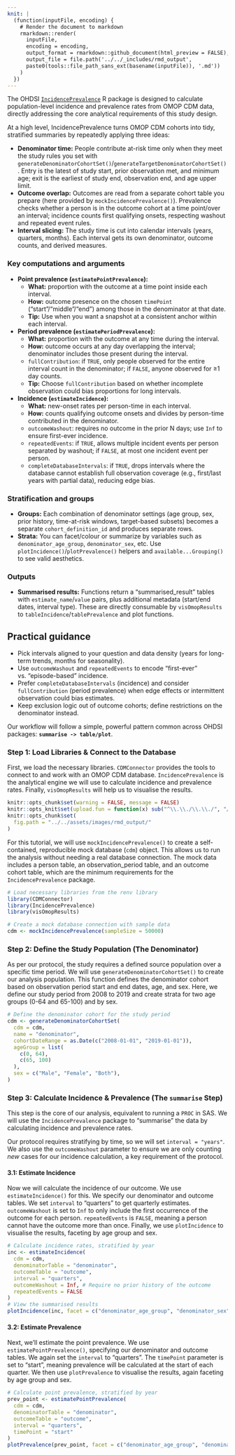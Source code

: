 ```yaml
---
knit: |
  (function(inputFile, encoding) {
    # Render the document to markdown
    rmarkdown::render(
      inputFile,
      encoding = encoding,
      output_format = rmarkdown::github_document(html_preview = FALSE),
      output_file = file.path('../../_includes/rmd_output',
      paste0(tools::file_path_sans_ext(basename(inputFile)), '.md'))
    )
  })
---
```


The OHDSI [`IncidencePrevalence`](/docs/data_analysis/package_reference/IncidencePrevalence) R package is designed to calculate population-level incidence and prevalence rates from OMOP CDM data, directly addressing the core analytical requirements of this study design.

At a high level, IncidencePrevalence turns OMOP CDM cohorts into tidy, stratified summaries by repeatedly applying three ideas:

- **Denominator time:** People contribute at-risk time only when they meet the study rules you set with `generateDenominatorCohortSet()`/`generateTargetDenominatorCohortSet()`. Entry is the latest of study start, prior observation met, and minimum age; exit is the earliest of study end, observation end, and age upper limit.
- **Outcome overlap:** Outcomes are read from a separate cohort table you prepare (here provided by `mockIncidencePrevalence()`). Prevalence checks whether a person is in the outcome cohort at a time point/over an interval; incidence counts first qualifying onsets, respecting washout and repeated event rules.
- **Interval slicing:** The study time is cut into calendar intervals (years, quarters, months). Each interval gets its own denominator, outcome counts, and derived measures.

### Key computations and arguments

- **Point prevalence (`estimatePointPrevalence`):**
  - **What:** proportion with the outcome at a time point inside each interval.
  - **How:** outcome presence on the chosen `timePoint` (“start”/“middle”/“end”) among those in the denominator at that date.
  - **Tip:** Use when you want a snapshot at a consistent anchor within each interval.

- **Period prevalence (`estimatePeriodPrevalence`):**
  - **What:** proportion with the outcome at any time during the interval.
  - **How:** outcome occurs at any day overlapping the interval; denominator includes those present during the interval.
  - `fullContribution`: if `TRUE`, only people observed for the entire interval count in the denominator; if `FALSE`, anyone observed for ≥1 day counts.
  - **Tip:** Choose `fullContribution` based on whether incomplete observation could bias proportions for long intervals.

- **Incidence (`estimateIncidence`):**
  - **What:** new-onset rates per person-time in each interval.
  - **How:** counts qualifying outcome onsets and divides by person-time contributed in the denominator.
  - `outcomeWashout`: requires no outcome in the prior N days; use `Inf` to ensure first-ever incidence.
  - `repeatedEvents`: if `TRUE`, allows multiple incident events per person separated by washout; if `FALSE`, at most one incident event per person.
  - `completeDatabaseIntervals`: if `TRUE`, drops intervals where the database cannot establish full observation coverage (e.g., first/last years with partial data), reducing edge bias.

### Stratification and groups

- **Groups:** Each combination of denominator settings (age group, sex, prior history, time-at-risk windows, target-based subsets) becomes a separate `cohort_definition_id` and produces separate rows.
- **Strata:** You can facet/colour or summarize by variables such as `denominator_age_group`, `denominator_sex`, etc. Use `plotIncidence()`/`plotPrevalence()` helpers and `available...Grouping()` to see valid aesthetics.

### Outputs

- **Summarised results:** Functions return a “summarised_result” tables with `estimate_name`/`value` pairs, plus additional metadata (start/end dates, interval type). These are directly consumable by `visOmopResults` to `tableIncidence`/`tablePrevalence` and plot functions.

## Practical guidance

- Pick intervals aligned to your question and data density (years for long-term trends, months for seasonality).
- Use `outcomeWashout` and `repeatedEvents` to encode “first-ever” vs. “episode-based” incidence.
- Prefer `completeDatabaseIntervals` (incidence) and consider `fullContribution` (period prevalence) when edge effects or intermittent observation could bias estimates.
- Keep exclusion logic out of outcome cohorts; define restrictions on the denominator instead.

Our workflow will follow a simple, powerful pattern common across OHDSI packages: **`summarise -> table/plot`**.

### Step 1: Load Libraries & Connect to the Database

First, we load the necessary libraries. `CDMConnector` provides the tools to connect to and work with an OMOP CDM database. `IncidencePrevalence` is the analytical engine we will use to calculate incidence and prevalence rates. Finally, `visOmopResults` will help us to visualise the results.

```r
knitr::opts_chunk$set(warning = FALSE, message = FALSE)
knitr::opts_knit$set(upload.fun = function(x) sub("^\\.\\./\\.\\./", "/", x))
knitr::opts_chunk$set(  
  fig.path = "../../assets/images/rmd_output/"  
)
```

For this tutorial, we will use `mockIncidencePrevalence()` to create a self-contained, reproducible mock database (`cdm`) object. This allows us to run the analysis without needing a real database connection. The mock data includes a person table, an observation_period table, and an outcome cohort table, which are the minimum requirements for the `IncidencePrevalence` package.

```r
# Load necessary libraries from the renv library
library(CDMConnector)
library(IncidencePrevalence)
library(visOmopResults)
```

```r
# Create a mock database connection with sample data
cdm <- mockIncidencePrevalence(sampleSize = 50000)
```

### Step 2: Define the Study Population (The Denominator)

As per our protocol, the study requires a defined source population over a specific time period. We will use `generateDenominatorCohortSet()` to create our analysis population. This function defines the denominator cohort based on observation period start and end dates, age, and sex. Here, we define our study period from 2008 to 2019 and create strata for two age groups (0-64 and 65-100) and by sex.

```r
# Define the denominator cohort for the study period
cdm <- generateDenominatorCohortSet(
  cdm = cdm,
  name = "denominator",
  cohortDateRange = as.Date(c("2008-01-01", "2019-01-01")),
  ageGroup = list(
    c(0, 64),
    c(65, 100)
  ),
  sex = c("Male", "Female", "Both"),
)
```

### Step 3: Calculate Incidence & Prevalence (The `summarise` Step)

This step is the core of our analysis, equivalent to running a `PROC` in SAS. We will use the `IncidencePrevalence` package to "summarise" the data by calculating incidence and prevalence rates.

Our protocol requires stratifying by time, so we will set `interval = "years"`. We also use the `outcomeWashout` parameter to ensure we are only counting *new* cases for our incidence calculation, a key requirement of the protocol.

#### 3.1: Estimate Incidence

Now we will calculate the incidence of our outcome. We use `estimateIncidence()` for this. We specify our denominator and outcome tables. We set `interval` to "quarters" to get quarterly estimates. `outcomeWashout` is set to `Inf` to only include the first occurrence of the outcome for each person. `repeatedEvents` is `FALSE`, meaning a person cannot have the outcome more than once. Finally, we use `plotIncidence` to visualise the results, faceting by age group and sex.

```r
# Calculate incidence rates, stratified by year
inc <- estimateIncidence(
  cdm = cdm,
  denominatorTable = "denominator",
  outcomeTable = "outcome",
  interval = "quarters",
  outcomeWashout = Inf, # Require no prior history of the outcome
  repeatedEvents = FALSE
)
# View the summarised results
plotIncidence(inc, facet = c("denominator_age_group", "denominator_sex"))
```

#### 3.2: Estimate Prevalence

Next, we'll estimate the point prevalence. We use `estimatePointPrevalence()`, specifying our denominator and outcome tables. We again set the `interval` to "quarters". The `timePoint` parameter is set to "start", meaning prevalence will be calculated at the start of each quarter. We then use `plotPrevalence` to visualise the results, again faceting by age group and sex.

```r
# Calculate point prevalence, stratified by year
prev_point <- estimatePointPrevalence(
  cdm = cdm,
  denominatorTable = "denominator",
  outcomeTable = "outcome",
  interval = "quarters",
  timePoint = "start"
)
plotPrevalence(prev_point, facet = c("denominator_age_group", "denominator_sex"))
```